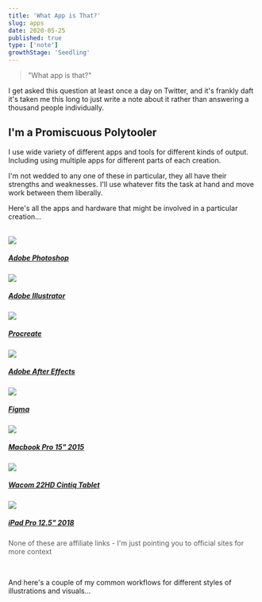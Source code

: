 ```yaml
---
title: 'What App is That?'
slug: apps
date: 2020-05-25
published: true
type: ['note']
growthStage: 'Seedling'
---
```



> "What app is that?"

I get asked this question at least once a day on Twitter, and it's frankly daft it's taken me this long to just write a note about it rather than answering a thousand people individually.

## I'm a Promiscuous Polytooler

I use wide variety of different apps and tools for different kinds of output. Including using multiple apps for different parts of each creation.  

I'm not wedded to any one of these in particular, they all have their strengths and weaknesses.
I'll use whatever fits the task at hand and move work between them liberally.  

Here's all the apps and hardware that might be involved in a particular creation...

<br />

<Tools>

<a href="https://www.adobe.com/products/photoshop.html" noStyle>

<Image  src="https://res.cloudinary.com/dg3gyk0gu/image/upload/v1590318986/maggieappleton.com/notes/tools/photoshop.png" />
<h5>Adobe Photoshop</h5>

</a>

<a href="https://www.adobe.com/products/illustrator.html" noStyle>

<Image src="https://res.cloudinary.com/dg3gyk0gu/image/upload/v1590318986/maggieappleton.com/notes/tools/illustrator.png" />
<h5>Adobe Illustrator</h5>

</a>

<a href="https://procreate.art/" noStyle>

<Image src="https://res.cloudinary.com/dg3gyk0gu/image/upload/v1590318987/maggieappleton.com/notes/tools/procreate.png" />
<h5>Procreate</h5>

</a>

<a href="https://www.adobe.com/products/aftereffects.html" noStyle>

<Image src="https://res.cloudinary.com/dg3gyk0gu/image/upload/v1590318986/maggieappleton.com/notes/tools/ae.png" />
<h5>Adobe After Effects</h5>

</a>

<a href="https://www.figma.com/" noStyle>

<Image src="https://res.cloudinary.com/dg3gyk0gu/image/upload/v1590318987/maggieappleton.com/notes/tools/figma.png" />
<h5>Figma</h5>

</a>

</Tools>

<Hardware>

<a href="https://www.apple.com/macbook-pro/" noStyle>

<Image src="https://res.cloudinary.com/dg3gyk0gu/image/upload/c_scale,w_420/v1590318986/maggieappleton.com/notes/tools/macbook.png" />
<h5>Macbook Pro 15" 2015</h5>

</a>

<a href="https://www.wacom.com/en-us/products/pen-displays/cintiq-22-hd" noStyle>

<Image src="https://res.cloudinary.com/dg3gyk0gu/image/upload/c_scale,w_440/v1590318987/maggieappleton.com/notes/tools/wacom.png" />
<h5>Wacom 22HD Cintiq Tablet</h5>

</a>

<a href="https://www.apple.com/ipad-pro/" noStyle>

<Image src="https://res.cloudinary.com/dg3gyk0gu/image/upload/c_scale,w_400/v1590318987/maggieappleton.com/notes/tools/ipad.png" />
<h5>iPad Pro 12.5" 2018</h5>

</a>

</Hardware>


<Subtext style='opacity: 70%; text-align: center;'>None of these are affiliate links - I'm just pointing you to official sites for more context</Subtext>

<br />

And here's a couple of my common workflows for different styles of illustrations and visuals...

<ComingSoon />

<!-- 1. Illustrated Notes

Anything I make that has more of a loose hand-drawn feel was made in either Procreate, Photoshop, 

2. Vector / Pixel Illustrations

3. Animations -->